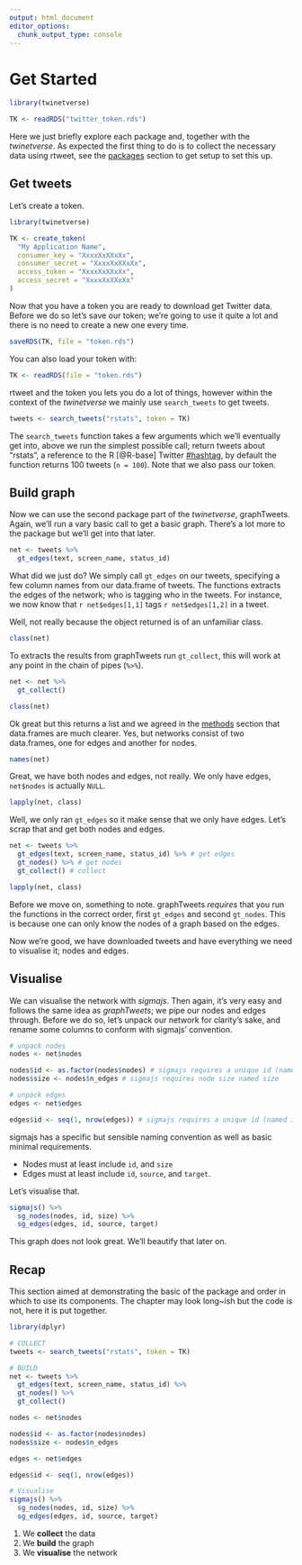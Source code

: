 ```yaml
---
output: html_document
editor_options: 
  chunk_output_type: console
---
```

# Get Started {#get-started}

```r
library(twinetverse)

TK <- readRDS("twitter_token.rds")
```

Here we just briefly explore each package and, together with the _twinetverse_. As expected the first thing to do is to collect the necessary data using rtweet, see the [packages](#pkgs) section to get setup to set this up.

## Get tweets

Let's create a token.

```r
library(twinetverse)

TK <- create_token(
  "My Application Name",
  consumer_key = "XxxxXxXXxXx",
  consumer_secret = "XxxxXxXXxXx",
  access_token = "XxxxXxXXxXx",
  access_secret = "XxxxXxXXxXx"
)
```

Now that you have a token you are ready to download get Twitter data. Before we do so let's save our token; we're going to use it quite a lot and there is no need to create a new one every time.

```r
saveRDS(TK, file = "token.rds")
```

You can also load your token with:

```r
TK <- readRDS(file = "token.rds")
```

rtweet and the token you lets you do a lot of things, however within the context of the _twinetverse_ we mainly use `search_tweets` to get tweets.

```r
tweets <- search_tweets("rstats", token = TK)
```

The `search_tweets` function takes a few arguments which we'll eventually get into, above we run the simplest possible call; return tweets about "rstats", a reference to the R [@R-base] Twitter [#hashtag](https://twitter.com/search?q=rstats), by default the function returns 100 tweets (`n = 100`). Note that we also pass our token.

## Build graph

Now we can use the second package part of the _twinetverse_, graphTweets. Again, we'll run a vary basic call to get a basic graph. There's a lot more to the package but we'll get into that later.

```r
net <- tweets %>% 
  gt_edges(text, screen_name, status_id)
```

What did we just do? We simply call `gt_edges` on our tweets, specifying a few column names from our data.frame of tweets. The functions extracts the edges of the network; who is tagging who in the tweets. For instance, we now know that `r net$edges[1,1]` tags `r net$edges[1,2]` in a tweet.

Well, not really because the object returned is of an unfamiliar class.

```r
class(net)
```

To extracts the results from graphTweets run `gt_collect`, this will work at any point in the chain of pipes (`%>%`).

```r
net <- net %>% 
  gt_collect()

class(net)
```

Ok great but this returns a list and we agreed in the [methods](methods) section that data.frames are much clearer. Yes, but networks consist of two data.frames, one for edges and another for nodes.

```r
names(net)
```

Great, we have both nodes and edges, not really. We only have edges, `net$nodes` is actually `NULL`. 

```r
lapply(net, class)
```

Well, we only ran `gt_edges` so it make sense that we only have edges. Let's scrap that and get both nodes and edges.

```r
net <- tweets %>% 
  gt_edges(text, screen_name, status_id) %>% # get edges
  gt_nodes() %>% # get nodes
  gt_collect() # collect

lapply(net, class)
```

Before we move on, something to note. graphTweets _requires_ that you run the functions in the correct order, first `gt_edges` and second `gt_nodes`. This is because one can only know the nodes of a graph based on the edges.

Now we're good, we have downloaded tweets and have everything we need to visualise it; nodes and edges.

## Visualise

We can visualise the network with _sigmajs_. Then again, it's very easy and follows the same idea as _graphTweets_; we pipe our nodes and edges through. Before we do so, let's unpack our network for clarity's sake, and rename some columns to conform with sigmajs' convention.

```r
# unpack nodes
nodes <- net$nodes

nodes$id <- as.factor(nodes$nodes) # sigmajs requires a unique id (named id)
nodes$size <- nodes$n_edges # sigmajs requires node size named size

# unpack edges
edges <- net$edges

edges$id <- seq(1, nrow(edges)) # sigmajs requires a unique id (named id)
```

sigmajs has a specific but sensible naming convention as well as basic minimal requirements. 

* Nodes must at least include `id`, and `size`
* Edges must at least include `id`, `source`, and `target`.

Let's visualise that.

```r
sigmajs() %>% 
  sg_nodes(nodes, id, size) %>% 
  sg_edges(edges, id, source, target)
```

This graph does not look great. We'll beautify that later on.

## Recap

This section aimed at demonstrating the basic of the package and order in which to use its components. The chapter may look long~ish but the code is not, here it is put together.

```r
library(dplyr)

# COLLECT
tweets <- search_tweets("rstats", token = TK)

# BUILD
net <- tweets %>% 
  gt_edges(text, screen_name, status_id) %>% 
  gt_nodes() %>% 
  gt_collect() 

nodes <- net$nodes

nodes$id <- as.factor(nodes$nodes) 
nodes$size <- nodes$n_edges 

edges <- net$edges

edges$id <- seq(1, nrow(edges))

# Visualise
sigmajs() %>% 
  sg_nodes(nodes, id, size) %>% 
  sg_edges(edges, id, source, target)
```

1. We **collect** the data
2. We **build** the graph
3. We **visualise** the network
